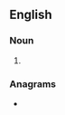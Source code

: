 {{also|tera-metres}}
==English==

===Noun===
{{head|en|noun plural form}}

# {{plural of|terametre|lang=en}}

===Anagrams===
* {{anagrams|en|Easter term|ratemeters|tera-meters|terameters}}
